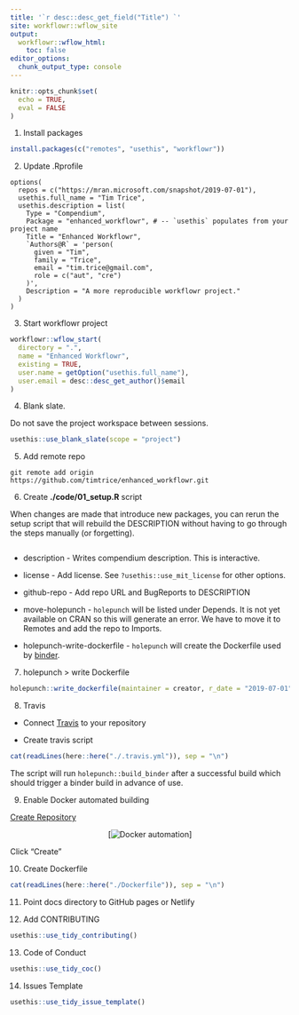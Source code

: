 ```yaml
---
title: '`r desc::desc_get_field("Title") `'
site: workflowr::wflow_site
output:
  workflowr::wflow_html:
    toc: false
editor_options:
  chunk_output_type: console
---
```


```r
knitr::opts_chunk$set(
  echo = TRUE, 
  eval = FALSE
)
```

1. Install packages

```r
install.packages(c("remotes", "usethis", "workflowr"))
```

2. Update .Rprofile

```
options(
  repos = c("https://mran.microsoft.com/snapshot/2019-07-01"),
  usethis.full_name = "Tim Trice",
  usethis.description = list(
    Type = "Compendium",
    Package = "enhanced_workflowr", # -- `usethis` populates from your project name
    Title = "Enhanced Workflowr",
    `Authors@R` = 'person(
      given = "Tim",
      family = "Trice",
      email = "tim.trice@gmail.com",
      role = c("aut", "cre")
    )',
    Description = "A more reproducible workflowr project."
  )
)
```

3. Start workflowr project

```r
workflowr::wflow_start(
  directory = ".", 
  name = "Enhanced Workflowr", 
  existing = TRUE,
  user.name = getOption("usethis.full_name"), 
  user.email = desc::desc_get_author()$email
)
```

4. Blank slate.

Do not save the project workspace between sessions.

```r
usethis::use_blank_slate(scope = "project")
```

5. Add remote repo

```
git remote add origin https://github.com/timtrice/enhanced_workflowr.git
```

6. Create **./code/01_setup.R** script

When changes are made that introduce new packages, you can rerun the setup 
script that will rebuild the DESCRIPTION without having to go through the steps 
manually (or forgetting). 

```r
```

  * description - Writes compendium description. This is interactive.
  
  * license - Add license. See `?usethis::use_mit_license` for other options.
  
  * github-repo - Add repo URL and BugReports to DESCRIPTION
  
  * move-holepunch - `holepunch` will be listed under Depends. It is not yet 
    available on CRAN so this will generate an error. We have to move it to 
    Remotes and add the repo to Imports. 
    
  * holepunch-write-dockerfile - `holepunch` will create the Dockerfile used by 
    [binder](https://gke.mybinder.org/). 
    
7. holepunch > write Dockerfile

```r
holepunch::write_dockerfile(maintainer = creator, r_date = "2019-07-01")
```

8. Travis

  * Connect [Travis](https://travis-ci.org/dashboard) to your repository
  
  * Create travis script

```r
cat(readLines(here::here("./.travis.yml")), sep = "\n")
```

The script will run `holepunch::build_binder` after a successful build which should trigger a binder build in advance of use.

9. Enable Docker automated building

[Create Repository](https://cloud.docker.com/repository/create)

<center>[![Docker automation](./assets/docker_automated_build.png)]</center>

Click "Create"

10. Create Dockerfile

```r
cat(readLines(here::here("./Dockerfile")), sep = "\n")
```

11. Point docs directory to GitHub pages or Netlify

12. Add CONTRIBUTING

```r
usethis::use_tidy_contributing()
```

13. Code of Conduct

```r
usethis::use_tidy_coc()
```

14. Issues Template

```r
usethis::use_tidy_issue_template()
```
